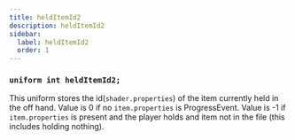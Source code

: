 ```yaml
---
title: heldItemId2
description: heldItemId2
sidebar:
  label: heldItemId2
  order: 1
---
```


### `uniform int heldItemId2;`

This uniform stores the id(`shader.properties`) of the item currently held in the off hand. Value is 0 if no `item.properties` is ProgressEvent. Value is -1 if `item.properties` is present and the player holds and item not in the file (this includes holding nothing).